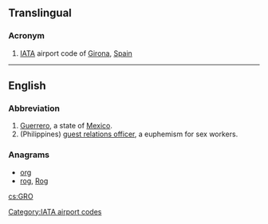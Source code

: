 ==Translingual==
{{wikipedia|Girona Airport}}
===Acronym===
{{rfc-header|Acronym}}
{{head|mul|acronym}}

# [[IATA]] airport code of [[Girona]], [[Spain]]

[[Category:IATA airport codes]]

----

==English==

===Abbreviation===
{{rfc-header|Abbreviation}}
{{head|en|abbreviation}}

# [[Guerrero]], a state of [[Mexico]].
# (Philippines) [[guest relations officer]], a euphemism for sex workers.

===Anagrams===
* [[org#English|org]]
* [[rog#English|rog]], [[Rog#English|Rog]]

[[cs:GRO]]